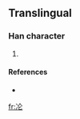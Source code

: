 ==Translingual==

===Han character===
{{Han char|rn=15|rad=冫|as=04|sn=6|four=|canj=戈一人心 (IMOP)}}

# {{defn|Han}}

====References====
* {{Han ref|kx=0131.291|dkj=|dj=|hdz=|uh=34C6|ud=13510|bh=|bd=}}

[[fr:㓆]]